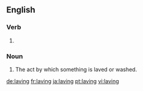 ==English==

===Verb===
{{head|en|present participle}}

# {{present participle of|lave|lang=en|nocat=1}}

===Noun===
{{en-noun}}

# The act by which something is laved or washed.

[[de:laving]]
[[fr:laving]]
[[ja:laving]]
[[pt:laving]]
[[vi:laving]]